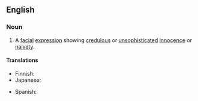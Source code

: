 ==English==

===Noun===
{{en-noun|head=[[puppy]] [[dog]] [[eye]]s|-}}

# A [[facial]] [[expression]] showing [[credulous]] or [[unsophisticated]] [[innocence]] or [[naivety]].

====Translations====
{{trans-top|facial expression}}
* Finnish: {{t-|fi|koiranpentuilme}}
* Japanese: {{t-|ja|子犬の目|tr=koinu no me|sc=Jpan}}
{{trans-mid}}
* Spanish: {{t-|es|ojos de cachorro|m-p}}
{{trans-bottom}}